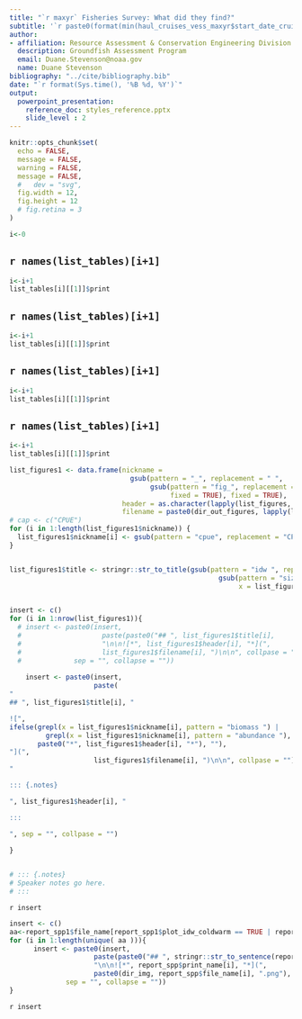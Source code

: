 ```yaml
---
title: "`r maxyr` Fisheries Survey: What did they find?"
subtitle: '`r paste0(format(min(haul_cruises_vess_maxyr$start_date_cruise), format = "%B %d"), " to ", format(max(haul_cruises_vess_maxyr$end_date_cruise), format = "%B %d, %Y") )  `'
author: 
- affiliation: Resource Assessment & Conservation Engineering Division
  description: Groundfish Assessment Program
  email: Duane.Stevenson@noaa.gov
  name: Duane Stevenson
bibliography: "../cite/bibliography.bib"
date: "`r format(Sys.time(), '%B %d, %Y')`"
output: 
  powerpoint_presentation:
    reference_doc: styles_reference.pptx
    slide_level : 2
---
```


```r
knitr::opts_chunk$set(
  echo = FALSE,
  message = FALSE,
  warning = FALSE,
  message = FALSE,
  #   dev = "svg",
  fig.width = 12,
  fig.height = 12
  # fig.retina = 3
)
```


```r
i<-0
```

## `r names(list_tables)[i+1] `

```r
i<-i+1
list_tables[i][[1]]$print
```


## `r names(list_tables)[i+1] `

```r
i<-i+1
list_tables[i][[1]]$print
```

## `r names(list_tables)[i+1] `

```r
i<-i+1
list_tables[i][[1]]$print
```

## `r names(list_tables)[i+1] `

```r
i<-i+1
list_tables[i][[1]]$print
```

```r

list_figures1 <- data.frame(nickname = 
                              gsub(pattern = "_", replacement = " ", 
                                   gsub(pattern = "fig_", replacement = "", x = names(list_figures), 
                                        fixed = TRUE), fixed = TRUE), 
                            header = as.character(lapply(list_figures, `[[`, 'header')), 
                            filename = paste0(dir_out_figures, lapply(list_figures, `[[`, 'filename'), '.png'))
# cap <- c("CPUE")
for (i in 1:length(list_figures1$nickname)) {
  list_figures1$nickname[i] <- gsub(pattern = "cpue", replacement = "CPUE", x = list_figures1$nickname[i])
}


list_figures1$title <- stringr::str_to_title(gsub(pattern = "idw ", replacement = "", x = 
                                                    gsub(pattern = "size dist ", replacement = "", 
                                                         x = list_figures1$nickname)))


insert <- c()
for (i in 1:nrow(list_figures1)){
  # insert <- paste0(insert, 
  #                    paste(paste0("## ", list_figures1$title[i], 
  #                    "\n\n![*", list_figures1$header[i], "*](",
  #                    list_figures1$filename[i], ")\n\n", collpase = ""),
  #             sep = "", collapse = ""))
  
    insert <- paste0(insert, 
                     paste(
"
## ", list_figures1$title[i], "

![", 
ifelse(grepl(x = list_figures1$nickname[i], pattern = "biomass ") | 
         grepl(x = list_figures1$nickname[i], pattern = "abundance "), 
       paste0("*", list_figures1$header[i], "*"), ""), 
"](",
                     list_figures1$filename[i], ")\n\n", collpase = ""),
"

::: {.notes}

", list_figures1$header[i], "

:::

", sep = "", collpase = "")
    
}


# ::: {.notes}
# Speaker notes go here.
# :::

```

`r insert `



```r
insert <- c()
aa<-report_spp1$file_name[report_spp1$plot_idw_coldwarm == TRUE | report_spp1$plot_idw == TRUE ]
for (i in 1:length(unique( aa ))){
      insert <- paste0(insert, 
                     paste(paste0("## ", stringr::str_to_sentence(report_spp$print_name[i]), 
                     "\n\n![*", report_spp$print_name[i], "*](",
                     paste0(dir_img, report_spp$file_name[i], ".png"), ")\n\n", collpase = ""),
              sep = "", collapse = ""))
}

```

`r insert `




